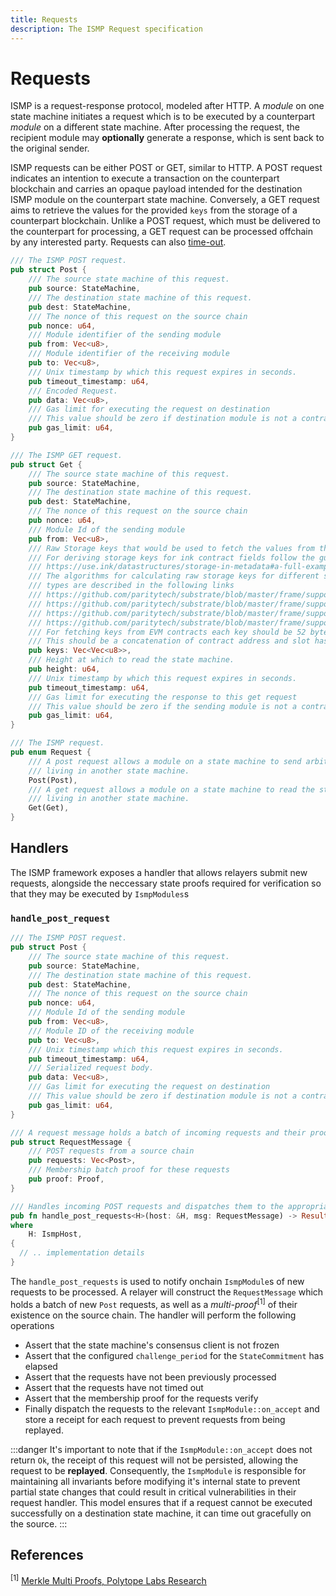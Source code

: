 ```yaml
---
title: Requests
description: The ISMP Request specification
---
```


<link
  href="https://cdn.jsdelivr.net/npm/katex@0.16.8/dist/katex.min.css"
  rel="stylesheet"
/>

# Requests

ISMP is a request-response protocol, modeled after HTTP. A _module_ on one state machine initiates a request which is to be executed by a counterpart _module_ on a different state machine. After processing the request, the recipient module may **optionally** generate a response, which is sent back to the original sender.

ISMP requests can be either POST or GET, similar to HTTP. A POST request indicates an intention to execute a transaction on the counterpart blockchain and carries an opaque payload intended for the destination ISMP module on the counterpart state machine. Conversely, a GET request aims to retrieve the values for the provided `keys` from the storage of a counterpart blockchain. Unlike a POST request, which must be delivered to the counterpart for processing, a GET request can be processed offchain by any interested party. Requests can also [time-out](/protocol/timeouts).

```rust
/// The ISMP POST request.
pub struct Post {
    /// The source state machine of this request.
    pub source: StateMachine,
    /// The destination state machine of this request.
    pub dest: StateMachine,
    /// The nonce of this request on the source chain
    pub nonce: u64,
    /// Module identifier of the sending module
    pub from: Vec<u8>,
    /// Module identifier of the receiving module
    pub to: Vec<u8>,
    /// Unix timestamp by which this request expires in seconds.
    pub timeout_timestamp: u64,
    /// Encoded Request.
    pub data: Vec<u8>,
    /// Gas limit for executing the request on destination
    /// This value should be zero if destination module is not a contract
    pub gas_limit: u64,
}

/// The ISMP GET request.
pub struct Get {
    /// The source state machine of this request.
    pub source: StateMachine,
    /// The destination state machine of this request.
    pub dest: StateMachine,
    /// The nonce of this request on the source chain
    pub nonce: u64,
    /// Module Id of the sending module
    pub from: Vec<u8>,
    /// Raw Storage keys that would be used to fetch the values from the counterparty
    /// For deriving storage keys for ink contract fields follow the guide in the link below
    /// https://use.ink/datastructures/storage-in-metadata#a-full-example
    /// The algorithms for calculating raw storage keys for different substrate pallet storage
    /// types are described in the following links
    /// https://github.com/paritytech/substrate/blob/master/frame/support/src/storage/types/map.rs#L34-L42
    /// https://github.com/paritytech/substrate/blob/master/frame/support/src/storage/types/double_map.rs#L34-L44
    /// https://github.com/paritytech/substrate/blob/master/frame/support/src/storage/types/nmap.rs#L39-L48
    /// https://github.com/paritytech/substrate/blob/master/frame/support/src/storage/types/value.rs#L37
    /// For fetching keys from EVM contracts each key should be 52 bytes
    /// This should be a concatenation of contract address and slot hash
    pub keys: Vec<Vec<u8>>,
    /// Height at which to read the state machine.
    pub height: u64,
    /// Unix timestamp by which this request expires in seconds.
    pub timeout_timestamp: u64,
    /// Gas limit for executing the response to this get request
    /// This value should be zero if the sending module is not a contract
    pub gas_limit: u64,
}

/// The ISMP request.
pub enum Request {
    /// A post request allows a module on a state machine to send arbitrary bytes to another module
    /// living in another state machine.
    Post(Post),
    /// A get request allows a module on a state machine to read the storage of another module
    /// living in another state machine.
    Get(Get),
}

```

## Handlers

The ISMP framework exposes a handler that allows relayers submit new requests, alongside the neccessary state proofs required for verification so that they may be executed by `IsmpModules`s

### `handle_post_request`

```rust
/// The ISMP POST request.
pub struct Post {
    /// The source state machine of this request.
    pub source: StateMachine,
    /// The destination state machine of this request.
    pub dest: StateMachine,
    /// The nonce of this request on the source chain
    pub nonce: u64,
    /// Module Id of the sending module
    pub from: Vec<u8>,
    /// Module ID of the receiving module
    pub to: Vec<u8>,
    /// Unix timestamp which this request expires in seconds.
    pub timeout_timestamp: u64,
    /// Serialized request body.
    pub data: Vec<u8>,
    /// Gas limit for executing the request on destination
    /// This value should be zero if destination module is not a contract
    pub gas_limit: u64,
}

/// A request message holds a batch of incoming requests and their proofs.
pub struct RequestMessage {
    /// POST requests from a source chain
    pub requests: Vec<Post>,
    /// Membership batch proof for these requests
    pub proof: Proof,
}

/// Handles incoming POST requests and dispatches them to the appropriate modules
pub fn handle_post_requests<H>(host: &H, msg: RequestMessage) -> Result<(), Error>
where
    H: IsmpHost,
{
  // .. implementation details
}
```

The `handle_post_requests` is used to notify onchain `IsmpModule`s of new requests to be processed. A relayer will construct the `RequestMessage` which holds a batch of new `Post` requests, as well as a _multi-proof_$^{[1]}$ of their existence on the source chain. The handler will perform the following operations

- Assert that the state machine's consensus client is not frozen
- Assert that the configured `challenge_period` for the `StateCommitment` has elapsed
- Assert that the requests have not been previously processed
- Assert that the requests have not timed out
- Assert that the membership proof for the requests verify
- Finally dispatch the requests to the relevant `IsmpModule::on_accept` and store a receipt for each request to prevent requests from being replayed.

:::danger
It's important to note that if the `IsmpModule::on_accept` does not return `Ok`, the receipt of this request will not be persisted, allowing the request to be **replayed**. Consequently, the `IsmpModule` is responsible for maintaining all invariants before modifying it's internal state to prevent partial state changes that could result in critical vulnerabilities in their request handler. This model ensures that if a request cannot be executed successfully on a destination state machine, it can time out gracefully on the source.
:::

## References

$^{[1]}$ [Merkle Multi Proofs, Polytope Labs Research](https://research.polytope.technology/merkle-multi-proofs)
